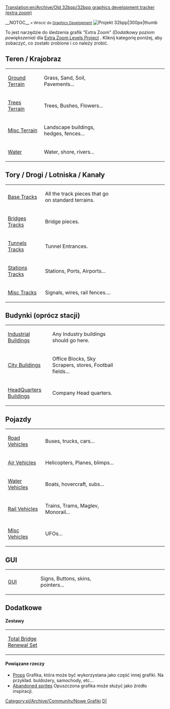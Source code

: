 [[Translation:en/Archive/Old 32bpp/32bpp graphics development tracker (extra zoom)]]
{{en/Outdated|References outdated forum threads etc.  The 32bpp project referred to in this section is, as of 2017, dead}}



__NOTOC__
<small>« Wrócić do [[pl/Development/NewGRF/Main Page|Graphics Development]]</small>  [[File:en/Archive/Old 32bpp/OpenTTD 32bpp.png|Projekt 32bpp|300px|thumb]]


To jest narzędzie do śledzenia grafik "Extra Zoom" ''(Dodatkowy poziom powiększenia)'' dla [[pl/Community/NewGRF/Rozgrywka z grafiką 32 bpp|Extra Zoom Levels Project]] .
Kliknij kategorię poniżej, aby zobaczyć, co zostało zrobione i co należy zrobić.


  



==Teren / Krajobraz==
{| style="background:#FFFFFF; text-align:left"
|width="150"|[[en/Archive/Old 32bpp/Ground Terrain (New Graphics)|Ground Terrain]] 
|width="380"|Grass, Sand, Soil, Pavements...
|width="300"|{{en/Archive/Old 32bpp/Progress bar 32bpp tracker|ground terrain|style=font-size:75%;}}
|-
|[[en/Archive/Old 32bpp/Trees Terrain (New Graphics)|Trees Terrain]]
|Trees, Bushes, Flowers...
|{{en/Archive/Old 32bpp/Progress bar 32bpp tracker|trees terrain|style=font-size:75%;}}
|-
|[[en/Archive/Old 32bpp/Misc Terrain (New Graphics)|Misc Terrain]]
|Landscape buildings, hedges, fences...
|{{en/Archive/Old 32bpp/Progress bar 32bpp tracker|misc terrain|style=font-size:75%;}}
|-
|[[en/Archive/Old 32bpp/Water (New Graphics)|Water]]
|Water, shore, rivers...
|{{en/Archive/Old 32bpp/Progress bar 32bpp tracker|water|style=font-size:75%;}}
|}

==Tory / Drogi / Lotniska / Kanały==
{| style="background:#FFFFFF; text-align:left"
|width="150"|[[en/Archive/Old 32bpp/Base Tracks (New Graphics)|Base Tracks]] 
|width="380"|All the track pieces that go on standard terrains.
|width="300"|{{en/Archive/Old 32bpp/Progress bar 32bpp tracker|base tracks|style=font-size:75%;}}
|-
|[[en/Archive/Old 32bpp/Bridges Tracks (New Graphics)|Bridges Tracks]]
|Bridge pieces.
|{{en/Archive/Old 32bpp/Progress bar 32bpp tracker|bridges tracks|style=font-size:75%;}}
|-
|[[en/Archive/Old 32bpp/Tunnels Tracks (New Graphics)|Tunnels Tracks]]
|Tunnel Entrances.
|{{en/Archive/Old 32bpp/Progress bar 32bpp tracker|tunnels tracks|style=font-size:75%;}}
|-
|[[en/Archive/Old 32bpp/Stations Tracks (New Graphics)|Stations Tracks]]
|Stations, Ports, Airports...
|{{en/Archive/Old 32bpp/Progress bar 32bpp tracker|stations tracks|style=font-size:75%;}}
|-
|[[en/Archive/Old 32bpp/Misc Tracks (New Graphics)|Misc Tracks]]
|Signals, wires, rail fences....
|{{en/Archive/Old 32bpp/Progress bar 32bpp tracker|misc tracks|style=font-size:75%;}}
|}

==Budynki (oprócz stacji)==
{| style="background:#FFFFFF; text-align:left"
|width="150"|[[en/Archive/Old 32bpp/Industrial Buildings (New Graphics)|Industrial Buildings]]
|width="380"|Any Industry buildings should go here.
|width="300"|{{en/Archive/Old 32bpp/Progress bar 32bpp tracker|industrial|style=font-size:75%;}}
|-
|[[en/Archive/Old 32bpp/City Buildings (New Graphics)|City Buildings]]
|Office Blocks, Sky Scrapers, stores, Football fields...
|{{en/Archive/Old 32bpp/Progress bar 32bpp tracker|city buildings|style=font-size:75%;}}
|-
|[[en/Archive/Old 32bpp/HeadQuarters Buildings (New Graphics)|HeadQuarters Buildings]]
|Company Head quarters.
|{{en/Archive/Old 32bpp/Progress bar 32bpp tracker|headquarter|style=font-size:75%;}}
|}

==Pojazdy==
{| style="background:#FFFFFF; text-align:left"
|width="150"|[[en/Archive/Old 32bpp/Road Vehicles (New Graphics)|Road Vehicles]]
|width="380"|Buses, trucks, cars...
|width="300"|{{en/Archive/Old 32bpp/Progress bar 32bpp tracker|road vehicles|style=font-size:75%;}}
|-
|[[en/Archive/Old 32bpp/Air Vehicles (New Graphics)|Air Vehicles]]
|Helicopters, Planes, blimps...
|{{en/Archive/Old 32bpp/Progress bar 32bpp tracker|air vehicles|style=font-size:75%;}}
|-
|[[en/Archive/Old 32bpp/Water Vehicles (New Graphics)|Water Vehicles]]
|Boats, hovercraft, subs...
|{{en/Archive/Old 32bpp/Progress bar 32bpp tracker|water vehicles|style=font-size:75%;}}
|-
|[[en/Archive/Old 32bpp/Rail Vehicles (New Graphics)|Rail Vehicles]]
|Trains, Trams, Maglev, Monorail...
|{{en/Archive/Old 32bpp/Progress bar 32bpp tracker|rail vehicles|style=font-size:75%;}}
|-
|[[en/Archive/Old 32bpp/Misc Vehicles (New Graphics)|Misc Vehicles]]
|UFOs...
|{{en/Archive/Old 32bpp/Progress bar 32bpp tracker|misc tracks|style=font-size:75%;}}
|}

==GUI==
{| style="background:#FFFFFF; text-align:left"
|width="150"|[[en/Archive/Old 32bpp/GUI (New Graphics)|GUI]]
|width="380"|Signs, Buttons, skins, pointers... <!-- No faces? -->
|width="300"|{{en/Archive/Old 32bpp/Progress bar 32bpp tracker|gui|style=font-size:75%;}}
|}

==Dodatkowe==
==== Zestawy ====
{| style="background:#FFFFFF; text-align:left"
|width="150"|[[en/Archive/Old 32bpp/32bpp graphics for Total Bridge Renewal Set|Total Bridge Renewal Set]]
|width="380"|
|width="300"|{{en/Archive/Old 32bpp/Progress bar 32bpp tracker|total bridge renewal set|style=font-size:75%;}}
|}

====Powiązane rzeczy====
* [[en/Archive/Old 32bpp/Props (New Graphics)|Props]] Grafika, która może być wykorzystana jako część innej grafiki. Na przykład. buldożery, samochody, etc...
* [[en/Archive/Old 32bpp/32bpp abandoned buildings|Abandoned sprites]] Opuszczona grafika może służyć jako źródło inspiracji.


<!--{{Navbox Graphics Development}}-->{{pl/Archive/Old 32bpp/Navbox Programowanie grafik}}

<!--[[Category:New Graphics]][[Category:32bpp Graphics Developer resources|D|]]-->[[Category:pl/Archive/Community/Nowe Grafiki]][[Category:pl/Archive/Old 32bpp/Zasoby Twórców Grafik 32bpp|D|]]
